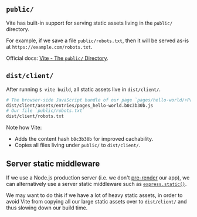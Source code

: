 ## `public/`

Vite has built-in support for serving static assets living in the `public/` directory.

For example, if we save a file `public/robots.txt`, then it will be served as-is at `https://example.com/robots.txt`.

Official docs: [Vite - The `public/` Directory](https://vitejs.dev/guide/assets.html#the-public-directory).

## `dist/client/`

After running `$ vite build`, all static assets live in `dist/client/`.

```bash
# The browser-side JavaScript bundle of our page `pages/hello-world/+Page.js`
dist/client/assets/entries/pages_hello-world.b0c3b30b.js
# Our file `public/robots.txt`
dist/client/robots.txt
```

Note how Vite:
 - Adds the content hash `b0c3b30b` for improved cachability.
 - Copies all files living under `public/` to `dist/client/`.

## Server static middleware

If we use a Node.js production server (i.e. we don't [pre-render](/pre-rendering) our app),
we can alternatively use a server static middleware such as [`express.static()`](https://expressjs.com/en/starter/static-files.html).

We may want to do this if we have a lot of heavy static assets,
in order to avoid Vite from copying all our large static assets over to `dist/client/` and thus slowing down our build time.
